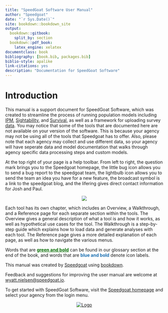 ```yaml
---
title: "SpeedGoat Software User Manual"
author: "Speedgoat"
date: "`r Sys.Date()`"
site: bookdown::bookdown_site
output:
  bookdown::gitbook:
    split_by: section
  bookdown::pdf_book:
    latex_engine: xelatex
documentclass: book
bibliography: [book.bib, packages.bib]
biblio-style: apalike
link-citations: yes
description: "Documentation for SpeedGoat Software"
---
```


# Introduction

This manual is a support document for SpeedGoat Software, which was created to streamline the process of running population models including [IPM](#ipm), [Sightability](#sight), and [Survival](#surv), as well as a framework for uploading survey [data](#de). You may notice that some of the tools that are documented here are not available on your version of the software. This is because your agency may not be using all of the tools that Speedgoat has to offer. Also, please note that each agency may collect and use different data, so your agency will have seperate data and model documentation that walks through agency specific data processing steps and custom models.

At the top right of your page is a help toolbar. From left to right, the question mark brings you to the Speedgoat homepage, the little bug icon allows you to send a bug report to the speedgoat team, the lightbulb icon allows you to send the team an idea you have for a new feature, the broadcast symbol is a link to the speedgoat blog, and the lifering gives direct contact information for Josh and Paul.

<center>![](./www/index_walk1.png)</center>

Each tool has its own chapter, which includes an Overview, a Walkthrough, and a Reference page for each separate section within the tools. The Overview gives a general description of what a tool is and how it works, as well as hypothetical use cases for the tool. The Walkthrough is a step-by-step guide which explains how to load data and generate analyses with each tool. The Reference page gives a more detailed explanation of each page, as well as how to navigate the various menus.

Words that are [<b>green and bold</b>](#gl){style="color: #086e04;"} can be found in our glossary section at the end of the book, and words that are [<b>blue and bold</b>]{style="color: #196eb0;"} denote icon labels.

This manual was created by [Speedgoat](https://www.speedgoat.io) using [bookdown](https://bookdown.org/).

Feedback and suggestions for improving the user manual are welcome at [wyatt.nielsen\@speedgoat.io](mailto:wyatt.nielsen@speedgoat.io?cc=josh.nowak@speedgoat.io&subject=PopR%20Documentation%20Feedback).

To get started with SpeedGoat Software, visit the [Speedgoat homepage](https://www.speedgoat.io/) and select your agency from the login menu.

<center>[![Logo](./www/spdgt_logo.png)](https://www.speedgoat.io)</center>
